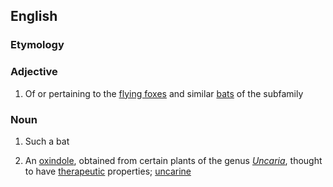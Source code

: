 ==English==
{{rfimage}}
{{wikipedia}}
{{wikispecies}}

===Etymology===
{{rfe}}
===Adjective===
{{en-adj|-}}

# Of or pertaining to the [[flying fox]]es and similar [[bat]]s of the subfamily ''{{taxlink|Pteropodinae|subfamily}}''

===Noun===
{{en-noun}}

# Such a bat
# {{context|organic compound|lang=en}} An [[oxindole]], obtained from certain plants of the genus ''[[Uncaria]]'', thought to have [[therapeutic]] properties; [[uncarine]]